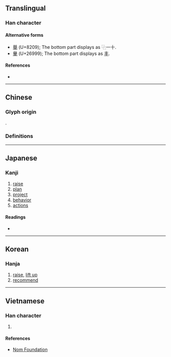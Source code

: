 {{also|舉|挙|举}}
{{character info/new}}
==Translingual==
{{Han char forms|举|舉|挙|擧}}

===Han character===
{{Han char|rn=64|rad=手|as=14|sn=18|four=|canj=HCQ,XHCQ|ids=⿱與手}}

====Alternative forms====
* [[舉]] (U+8209); The bottom part displays as ⿻一十.
* [[𦦙]] (U+26999); The bottom part displays as [[丰]].

====References====
* {{Han ref|kx=0460.100|dkj=12863|dj=0808.300|hdz=31966.010|uh=64E7|ud=25831}}

----

==Chinese==

===Glyph origin===
{{Han etym}}

{{Han compound|與|手|c1=p|c2=s|t2=hand|ls=psc}}.

===Definitions===
{{zh-see|舉|v}}

----

==Japanese==
{{ja-kanji forms|挙|擧}}

===Kanji===
{{ja-kanji|grade=|rs=手14|shin=挙}}

# [[raise]]
# [[plan]]
# [[project]]
# [[behavior]]
# [[actions]]

====Readings====
* {{ja-readings|on=[[きょ]] (kyo)|kun=[[あげる]] (ageru)}}

----

==Korean==

===Hanja===
{{ko-hanja|hangeul=거|eumhun=|rv=geo|mr=kŏ|y=ke}}

# [[raise]], [[lift up]]
# [[recommend]]

----

==Vietnamese==

===Han character===
{{vi-readings|rs=手14|hanviet=[[cử]], [[cửa]]}}

# {{defn|lang=vi|sort=手14}}

====References====
* [http://nomfoundation.org/common/nom_details.php?codepoint=64e7 Nom Foundation]